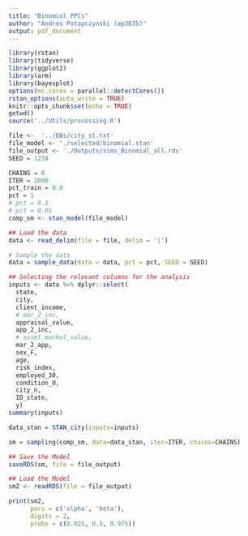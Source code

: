 ```yaml
---
title: "Binomial PPCs"
author: "Andres Potapczynski (ap3635)"
output: pdf_document
---
```


```r
library(rstan)
library(tidyverse)
library(ggplot2)
library(arm)
library(bayesplot)
options(mc.cores = parallel::detectCores())
rstan_options(auto_write = TRUE)
knitr::opts_chunk$set(echo = TRUE)
getwd()
source('../Utils/processing.R')
```

```r
file <-  '../DBs/city_st.txt'
file_model <- './selected/binomial.stan'
file_output <- './Outputs/sims_Binomial_all.rds'
SEED = 1234

CHAINS = 8
ITER = 2000
pct_train = 0.8
pct = 1
# pct = 0.1
# pct = 0.01
comp_sm <- stan_model(file_model)
```

```r
## Load the data
data <- read_delim(file = file, delim = '|')

# Sample the data
data = sample_data(data = data, pct = pct, SEED = SEED)

## Selecting the relevant columns for the analysis
inputs <- data %>% dplyr::select(
  state,
  city,
  client_income,
  # mar_2_inc,
  appraisal_value,
  app_2_inc,
  # asset_market_value,
  mar_2_app,
  sex_F,
  age,
  risk_index,
  employed_30,
  condition_U,
  city_n,
  ID_state,
  y)
summary(inputs)
```

```r
data_stan = STAN_city(inputs=inputs)

sm = sampling(comp_sm, data=data_stan, iter=ITER, chains=CHAINS)

## Save the Model
saveRDS(sm, file = file_output)

## Load the Model
sm2 <- readRDS(file = file_output)
```

```r
print(sm2,
      pars = c('alpha', 'beta'),
      digits = 2, 
      probs = c(0.025, 0.5, 0.975)) 
```

